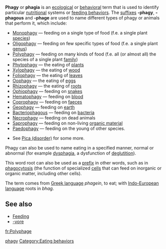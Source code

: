 {{Table Biology Prefixes And Suffixes}}

'''Phagy''' or '''phagia''' is an [[ecology|ecological]] or [[behavior|behavioral]] term that is used to identify particular [[nutrition]]al systems or [[feeding behavior]]s.  The [[suffix]]es '''-phagy''', '''-phagous''' and '''-phage''' are used to name different types of phagy or animals that perform it, which include:

* [[Monophagy]] &mdash; feeding on a single type of food (f.e. a single plant [[species]])
* [[Oligophagy]] &mdash; feeding on few specific types of food (f.e. a single plant [[genus]])
* [[Polyphagy]] &mdash; feeding on many kinds of food (f.e. all (or almost all) the species of a single plant [[family (biology)|family]]) 
* [[Phytophagy]] &mdash; the eating of [[plants]]
* [[Xylophagy]] &mdash; the eating of [[wood]]
* [[Foliophagy]] &mdash; the eating of [[leaves]]
* [[Oophagy]] &mdash; the eating of [[egg (biology)|egg]]s
* [[Rhizophagy]] &mdash; the eating of [[root]]s
* [[Ophiophagy]] &mdash; feeding on [[snake]]s
* [[Hematophagy]] &mdash; feeding on [[blood]]
* [[Coprophagy]] &mdash; feeding on [[faeces]]
* [[Geophagy]] &mdash; feeding on [[earth]]
* [[Bacteriophagous]] &mdash; feeding on [[bacteria]]
* [[Necrophagy]] &mdash; feeding on dead animals
* [[Saprophagy]] &mdash; feeding on non-living [[organic material]]
* [[Paedophagy]] &mdash; feeding on the young of other species.

* See [[Pica (disorder)]] for some more.

Phagy can also be used to name eating in a specified manner, normal or abnormal (for example [[dysphagia]], a dysfunction of [[deglutition]]). 

This word root can also be used as a [[Prefix (linguistics)|prefix]] in other words, such as in [[phagocytosis]] (the function of specialized [[cell (biology)|cells]] that can feed on inorganic or organic matter, including other cells).

The term comes from [[Greek language]] ''phagein'', to eat; with [[Indo-European language]] roots in ''bhag''.

==See also==
* [[Feeding]]
* [[-vore]]

[[Category:Biology prefixes and suffixes|phagy]]
[[Category:Eating behaviors]]

[[fr:Polyphage]]

{{ecology-stub}}